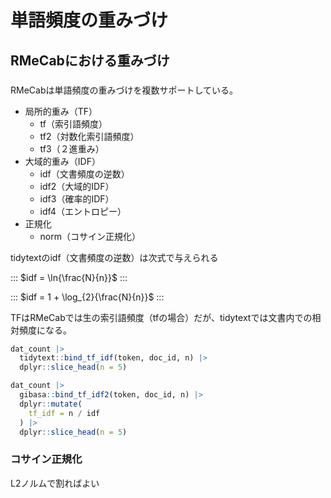 # 単語頻度の重みづけ {#weighting}

## RMeCabにおける重みづけ

###

RMeCabは単語頻度の重みづけを複数サポートしている。

- 局所的重み（TF）
  - tf（索引語頻度）
  - tf2（対数化索引語頻度）
  - tf3（２進重み）
- 大域的重み（IDF）
  - idf（文書頻度の逆数）
  - idf2（大域的IDF）
  - idf3（確率的IDF）
  - idf4（エントロピー）
- 正規化
  - norm（コサイン正規化）

tidytextのidf（文書頻度の逆数）は次式で与えられる

:::
$idf = \ln{\frac{N}{n}}$
:::

:::
$idf = 1 + \log_{2}{\frac{N}{n}}$
:::

TFはRMeCabでは生の索引語頻度（tfの場合）だが、tidytextでは文書内での相対頻度になる。

```r
dat_count |>
  tidytext::bind_tf_idf(token, doc_id, n) |>
  dplyr::slice_head(n = 5)
```

```r
dat_count |>
  gibasa::bind_tf_idf2(token, doc_id, n) |>
  dplyr::mutate(
    tf_idf = n / idf
  ) |>
  dplyr::slice_head(n = 5)
```

### コサイン正規化

L2ノルムで割ればよい

